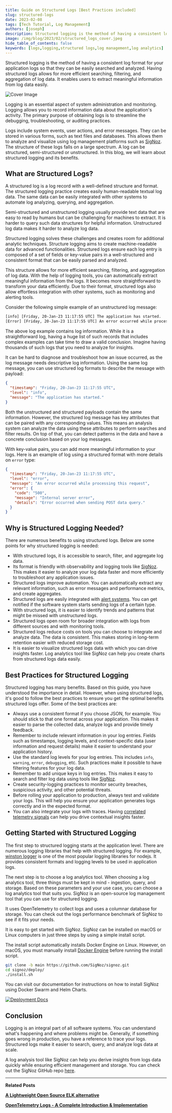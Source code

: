 ```yaml
---
title: Guide on Structured Logs [Best Practices included]
slug: structured-logs
date: 2023-02-08
tags: [Tech Tutorial, Log Management]
authors: [joseph]
description: Structured logging is the method of having a consistent log format for your application logs so that they can be easily searched and analyzed. The primary purpose of obtaining structured logs is to streamline the debugging, troubleshooting...
image: /img/blog/2023/02/structured_logs_cover.jpeg
hide_table_of_contents: false
keywords: [logs,logging,structured logs,log management,log analytics]
---
```


<head>
  <link rel="canonical" href="https://signoz.io/blog/structured-logs/"/>
</head>

Structured logging is the method of having a consistent log format for your application logs so that they can be easily searched and analyzed. Having structured logs allows for more efficient searching, filtering, and aggregation of log data. It enables users to extract meaningful information from log data easily.



![Cover Image](/img/blog/2023/02/structured_logs_cover.webp)

Logging is an essential aspect of system administration and monitoring. Logging allows you to record information data about the application's activity. The primary purpose of obtaining logs is to streamline the debugging, troubleshooting, or auditing practices.

Logs include system events, user actions, and error messages. They can be stored in various forms, such as text files and databases. This allows them to analyze and visualize using log management platforms such as [SigNoz](https://signoz.io/docs/userguide/logs/). The structure of these logs falls on a large spectrum. A log can be structured, semi-structured or unstructured. In this blog, we will learn about structured logging and its benefits.

## What are Structured Logs?

A structured log is a log record with a well-defined structure and format. The structured logging practice creates easily human-readable textual log data. The same data can be easily integrated with other systems to automate log analyzing, querying, and aggregation.

Semi-structured and unstructured logging usually provide text data that are easy to read by humans but can be challenging for machines to extract. It is harder to query such data structures for helpful information. Unstructured log data makes it harder to analyze log data.

Structured logging solves these challenges and creates room for additional analytic techniques. Structure logging aims to create machine-readable data for advanced functionalities. Structured logs ensure each log entry is composed of a set of fields or key-value pairs in a well-structured and consistent format that can be easily parsed and analyzed.

This structure allows for more efficient searching, filtering, and aggregation of log data. With the help of logging tools, you can automatically extract meaningful information from the logs. It becomes more straightforward to transform your data efficiently. Due to their format, structured logs also allow effortless integration with other systems, such as monitoring and alerting tools.

Consider the following simple example of an unstructured log message:

```bash
[info] [Friday, 20-Jan-23 11:17:55 UTC] The application has started.
[Error] [Friday, 20-Jan-23 11:17:55 UTC] An error occurred while processing this request.
```

The above log example contains log information. While it is a straightforward log, having a huge list of such records that includes complex examples can take time to draw a valid conclusion. Imagine having thousands of such logs that you need to analyze for insights.

It can be hard to diagnose and troubleshoot how an issue occurred, as the log message needs descriptive log information. Using the same log message, you can use structured log formats to describe the message with payload:

```json
{
  "timestamp": "Friday, 20-Jan-23 11:17:55 UTC",
  "level": "info",
  "message": "The application has started."
}
```

Both the unstructured and structured payloads contain the same information. However, the structured log message has key attributes that can be paired with any corresponding values. This means an analysis system can analyze the data using these attributes to perform searches and filter results. On top of that, you can detect patterns in the data and have a concrete conclusion based on your log messages.

With key-value pairs, you can add more meaningful information to your logs. Here is an example of log using a structured format with more details on `error` type:

```json
{
  "timestamp": "Friday, 20-Jan-23 11:17:55 UTC",
  "level": "error",
  "message": "An error occurred while processing this request",
  "error": {
    "code": "500",
    "message": "Internal server error",
    "details": "Error occurred when sending POST data query."
  }
}
```

## Why is Structured Logging Needed?

There are numerous benefits to using structured logs. Below are some points for why structured logging is needed:

- With structured logs, it is accessible to search, filter, and aggregate log data.
- Its format is friendly with observability and logging tools like [SigNoz](https://signoz.io/docs/userguide/logs/). This makes it easier to analyze your log data faster and more efficiently to troubleshoot any application issues.
- Structured logs improve automation. You can automatically extract any relevant information, such as error messages and performance metrics, and create aggregates.
- Structured logs are easily integrated with [alert systems](https://signoz.io/docs/userguide/alerts-management/). You can get notified if the software system starts sending logs of a certain type.
- With structured logs, it is easier to identify trends and patterns that might be missed with unstructured logs.
- Structured logs open room for broader integration with logs from different sources and with monitoring tools.
- Structured logs reduce costs on tools you can choose to integrate and analyze data. The data is consistent. This makes storing in long-term retention easier with reduced storage cost.
- It is easier to visualize structured logs data with which you can drive insights faster. Log analytics tool like SigNoz can help you create charts from structured logs data easily.

## Best Practices for Structured Logging

Structured logging has many benefits. Based on this guide, you have understood the importance in detail. However, when using structured logs, it's good to follow the best practices to ensure you get the optimal benefits structured logs offer. Some of the best practices are:

- Always use a consistent format if you choose JSON, for example. You should stick to that one format across your application. This makes it easier to parse the collected data, analyze logs and provide timely feedback.
- Remember to include relevant information in your log entries. Fields such as timestamps, logging levels, and context-specific data (user information and request details) make it easier to understand your application history.
- Use the standard log levels for your log entries. This includes `info`, `warning`, `error`, `debugging`, etc. Such practices make it possible to have filtering features for your log data.
- Remember to add unique keys in log entries. This makes it easy to search and filter log data using tools like [SigNoz](https://signoz.io/).
- Create security-logging practices to monitor security breaches, suspicious activity, and other potential threats.
- Before rolling your application to production, always test and validate your logs. This will help you ensure your application generates logs correctly and in the expected format.
- You can also integrate your logs with traces. Having [correlated telemetry signals](https://signoz.io/blog/microservices-logging/#integrating-observability-in-logs) can help you drive contextual insights faster.

## Getting Started with Structured Logging

The first step to structured logging starts at the application level. There are numerous logging libraries that help with structured logging. For example, [winston logger](https://signoz.io/blog/winston-logger/) is one of the most popular logging libraries for nodejs. It provides consistent formats and logging levels to be used in application logs.

The next step is to choose a log analytics tool. When choosing a log analytics tool, three things must be kept in mind - ingestion, query, and storage. Based on these parameters and your use case, you can choose a log analytics tool that suits you. SigNoz is an open-source log management tool that you can use for structured logging.

It uses OpenTelemetry to collect logs and uses a columnar database for storage. You can check out the logs performance benchmark of SigNoz to see if it fits your needs.

It is easy to get started with SigNoz. SigNoz can be installed on macOS or Linux computers in just three steps by using a simple install script.

The install script automatically installs Docker Engine on Linux. However, on macOS, you must manually install <a href = "https://docs.docker.com/engine/install/" rel="noopener noreferrer nofollow" target="_blank" >Docker Engine</a> before running the install script.

```bash
git clone -b main https://github.com/SigNoz/signoz.git
cd signoz/deploy/
./install.sh
```

You can visit our documentation for instructions on how to install SigNoz using Docker Swarm and Helm Charts.

[![Deployment Docs](/img/blog/common/deploy_docker_documentation.webp)](https://signoz.io/docs/install/)

## Conclusion

Logging is an integral part of all software systems. You can understand what's happening and where problems might be. Generally, if something goes wrong in production, you have a reference to trace your logs. Structured logs make it easier to search, query, and analyze logs data at scale.

A log analysis tool like SigNoz can help you derive insights from logs data quickly while ensuring efficient management and storage. You can check out the SigNoz GitHub repo <a href = "https://github.com/SigNoz/signoz" rel="noopener noreferrer nofollow" target="_blank" >here</a>.

---

**Related Posts**

**[A Lightweight Open Source ELK alternative](https://signoz.io/blog/elk-alternative-open-source/)**

**[OpenTelemetry Logs - A Complete Introduction & Implementation](https://signoz.io/blog/opentelemetry-logs/)**
